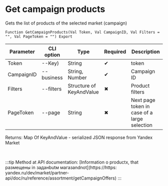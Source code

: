 ﻿---
sidebar_position: 2
---


# Get campaign products
 Gets the list of products of the selected market (campaign)



`Function GetCampaignProducts(Val Token, Val CampaignID, Val Filters = "", Val PageToken = "") Export`

  | Parameter | CLI option | Type | Required | Description |
  |-|-|-|-|-|
  | Token | --Key) | String | &#x2714; | token |
  | CampaignID | --business | String, Number | &#x2714; | Campaign ID |
  | Filters | --filters | Structure of KeyAndValue | &#x2716; | Product filters |
  | PageToken | --page | String | &#x2716; | Next page token in case of a large selection |

  
  Returns:  Map Of KeyAndValue - serialized JSON response from Yandex Market

<br/>

:::tip
Method at API documentation: [Information о productх, that размещены in заданbutм магазandnot](https://https:
yandex.ru/dev/market/partner-api/doc/ru/reference/assortment/getCampaignOffers)
:::
<br/>


```bsl title="1C:Enterprise/OneScript code example"

```
 




